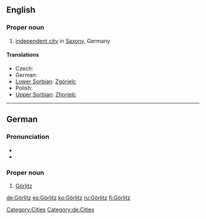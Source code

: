 ==English==
{{wikipedia}}

===Proper noun===
{{infl|en|proper noun}}

# [[independent city]] in [[Saxony]], Germany

====Translations====
* Czech: {{t-|cs|Zhořelec|m}}
* German: {{t+|de|Görlitz|n}}
* [[Lower Sorbian]]: [[Zgórjelc]] {{m}}
* Polish: {{t+|pl|Zgorzelec|m}}
* [[Upper Sorbian]]: [[Zhorjelc]] {{m}}

[[Category:Cities]]

----

==German==
{{wikipedia|lang=de}}

===Pronunciation===
* {{IPA|/ˈɡœʁlɪts/|lang=de}}
* {{audio|De-Görlitz.ogg|audio}}

===Proper noun===
{{infl|de|proper noun|g=n}}

# [[#English|Görlitz]]

[[Category:de:Cities]]

[[de:Görlitz]]
[[es:Görlitz]]
[[ko:Görlitz]]
[[ru:Görlitz]]
[[fi:Görlitz]]